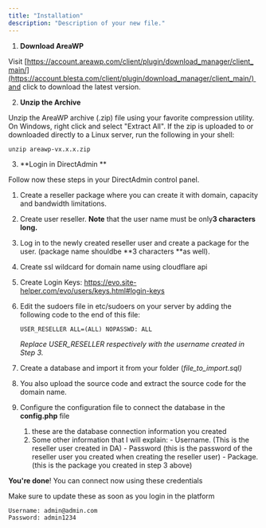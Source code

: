 ```yaml
---
title: "Installation"
description: "Description of your new file."
---
```


1. **Download AreaWP**

Visit [https://account.areawp.com/client/plugin/download_manager/client_main/](https://account.blesta.com/client/plugin/download_manager/client_main/) and click to download the latest version.

2. **Unzip the Archive**

Unzip the AreaWP archive (.zip) file using your favorite compression utility. On Windows, right click and select "Extract All". If the zip is uploaded to or downloaded directly to a Linux server, run the following in your shell:

```
unzip areawp-vx.x.x.zip
```

3. **Login in DirectAdmin **

Follow now these steps in your DirectAdmin control panel.

1. Create a reseller package where you can create it with domain, capacity and bandwidth limitations.
2. Create user reseller. **Note** that the user name must be only**3 characters long.** 
3. Log in to the newly created reseller user and create a package for the user. (package name shouldbe **3 characters **as well).
4. Create ssl wildcard for domain name using cloudflare api
5. Create Login Keys: https://evo.site-helper.com/evo/users/keys.html#login-keys
6. Edit the sudoers file in etc/sudoers on your server by adding the following code to the end of this file:

   ```
   USER_RESELLER ALL=(ALL) NOPASSWD: ALL
   ```

   _Replace USER_RESELLER respectively with the username created in Step 3._


1. Create a database and import it from your folder (_file_to_import.sql)_
2. You also upload the source code and extract the source code for the domain name.
3. Configure the configuration file to connect the database in the **config.php** file
   1. these are the database connection information you created
   2. Some other information that I will explain: - Username. (This is the reseller user created in DA) - Password (this is the password of the reseller user you created when creating the reseller user) - Package. (this is the package you created in step 3 above)

**You're done**\! You can connect now using these credentials

<Warning>
  Make sure to update these as soon as you login in the platform
</Warning>

```
Username: admin@admin.com
Password: admin1234
```